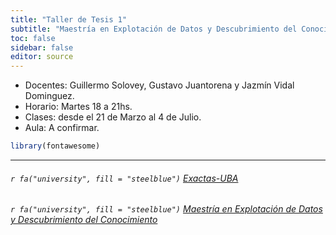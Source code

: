 ```yaml
---
title: "Taller de Tesis 1"
subtitle: "Maestría en Explotación de Datos y Descubrimiento del Conocimiento"
toc: false
sidebar: false
editor: source
---
```


-   Docentes: Guillermo Solovey, Gustavo Juantorena y Jazmín Vidal Dominguez.
-   Horario: Martes 18 a 21hs.
-   Clases: desde el 21 de Marzo al 4 de Julio.
-   Aula: A confirmar.

```r
library(fontawesome)
```

------------------------------------------------------------------------

###### `r fa("university", fill = "steelblue")` [Exactas-UBA](https://exactas.uba.ar)

###### `r fa("university", fill = "steelblue")` [Maestría en Explotación de Datos y Descubrimiento del Conocimiento](http://datamining.dc.uba.ar/datamining/)
